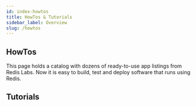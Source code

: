 ```yaml
---
id: index-howtos
title: HowTos & Tutorials
sidebar_label: Overview 
slug: /howtos
---
```




## HowTos

This page holds a catalog with dozens of ready-to-use app listings from Redis Labs. Now it is easy to build, test and  deploy software that runs using Redis.


<div class="row">

 <div class="col">
     <RedisCard 
        title="Rate Limiting" 
        imgPath="ratelimiting.png"
        description="How to build a Rate Limter using Redis" 
        preview="ratelimiting.png"
        page="/howtos/ratelimiting/"
        />
</div>


 <div class="col">
    <RedisCard 
        title="Shopping Cart" 
        description="Implementing a Shopping Cart using NodeJS & RedisJSON" 
        page="/howtos/shoppingcart/"
        />
 </div>


 <div class="col">
    <RedisCard 
        title="Movies Database" 
        description="How to search and list Movies database using RediSearch" 
        page="/howtos/moviesdatabase/getting-started"
        />
 </div>
</div>

<div class="row">

 <div class="col">
    <RedisCard 
        title="Leaderboard" 
        description="Building a Real-Time Leaderboard using Reds" 
        page="/howtos/leaderboard"
        />
 </div>


 <div class="col">
    <RedisCard
        title="Fraud Detection"
        description="Building Fraud Detection using Redis"
        page="/howtos/frauddetection"
        />
 </div>


 <div class="col">
    <RedisCard
        title="Caching"
        description="How to cache REST API responses Using Redis & NodeJS"
        page="/howtos/caching"
        />
 </div>
</div>

<div class="row">

 <div class="col">
    <RedisCard
        title="Chat Application"
        description="Building a Chat application using Redis"
        page="/howtos/chatapp"
        />
 </div>


 <div class="col">
    <RedisCard
        title="Analytics Dashboard app"
        description="How to build an Analytics dashboard app using Redis"
        page="/howtos/analytics"
        />
 </div>

 <div class="col">
    <RedisCard
        title="Redis Popup Store"
        description="How to build a Popup Store using RedisGears and RedisTimeSeries"
        page="/howtos/popupstore"
        />
 </div>
</div>

<div class="row">

 <div class="col">
    <RedisCard
        title="Hackernews Clone"
        description="Building a Hackernews Clone using RedisJSON and RediSearch"
        page="/howtos/hackernews"
        />
 </div>


 <div class="col">
    <RedisCard
        title="Pipeline for Natural Language Processing using RedisGears"
        description="How to build a pipeline for  Natural Language Processing using RedisGears"
        page="/howtos/nlp"
        />
 </div>

 <div class="col">
    <RedisCard
        title="Movies database using RedisGraph and NodeJS"
        description="How to build Movies database using RedisGraph & NodeJS"
        page="/howtos/redisgraphmovies"
        />
 </div>
</div>

## Tutorials

<div class="row">

 <div class="col">
    <RedisCard
        title="Redisearch Tutorial"
        description="Getting Started with Redisearch"
        page="/howtos/redisearch"
        />
 </div>


 <div class="col">
    <RedisCard
        title="RedisJSON Tutorial"
        description="Getting Started with RedisJSON"
        page="/howtos/redisjson"
        />
 </div>


<div class="col">
    <RedisCard
        title="RedisTimeSeries Tutorial"
        description="Getting Started with RedisTimeSeries"
        page="/howtos/redistimeseries"
        />
 </div>
</div>

<div class="row">

 <div class="col">
    <RedisCard
        title="RedisGraph Tutorial"
        description="Getting Started with RedisGraph"
        page="/howtos/redisgraph"
        />
 </div>


 <div class="col">
    <RedisCard
        title="RedisBloom"
        description="Getting Started with RedisBloom"
        page="/howtos/redisbloom"
        />
 </div>


<div class="col">
    <RedisCard
        title="RedisGears"
        description="Getting Started with RedisGears"
        page="/howtos/redisgears"
        />
 </div>

</div>
<div class="row">

 <div class="col">
    <RedisCard
        title="Python based application on Heroku using Redis"
        description="How to build Python based Rate Limiting application on Heroku using Redis"
        page="/howtos/herokupython"
        />
 </div>


 <div class="col">
    <RedisCard
        title="NodeJS based application on Heroku using Redis"
        description="How to build NodeJS based Rate Limiting application on Heroku using Redis"
        page="/howtos/herokunodejs"
        />
 </div>


<div class="col">
    <RedisCard
        title="Java based application on Heroku using Redis"
        description="How to build Java based application on Heroku using Redis"
        page="/howtos/herokujava"
        />
 </div>
</div>

